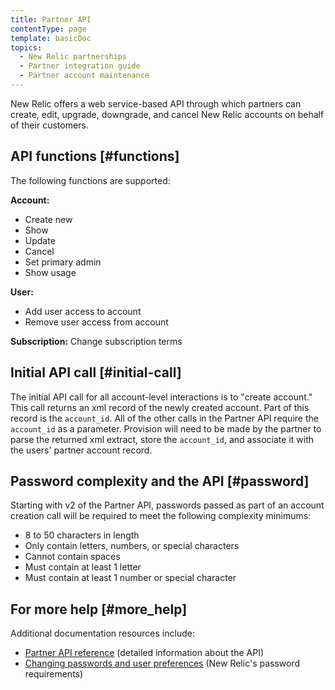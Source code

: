 ```yaml
---
title: Partner API
contentType: page
template: basicDoc
topics:
  - New Relic partnerships
  - Partner integration guide
  - Partner account maintenance
---
```


New Relic offers a web service-based API through which partners can create, edit, upgrade, downgrade, and cancel New Relic accounts on behalf of their customers.

## API functions [#functions]

The following functions are supported:

**Account:**

* Create new
* Show
* Update
* Cancel
* Set primary admin
* Show usage

**User:**

* Add user access to account
* Remove user access from account

**Subscription:** Change subscription terms

## Initial API call [#initial-call]

The initial API call for all account-level interactions is to "create account." This call returns an xml record of the newly created account. Part of this record is the `account_id`. All of the other calls in the Partner API require the `account_id` as a parameter. Provision will need to be made by the partner to parse the returned xml extract, store the `account_id`, and associate it with the users' partner account record.

## Password complexity and the API [#password]

Starting with v2 of the Partner API, passwords passed as part of an account creation call will be required to meet the following complexity minimums:

* 8 to 50 characters in length
* Only contain letters, numbers, or special characters
* Cannot contain spaces
* Must contain at least 1 letter
* Must contain at least 1 number or special character

## For more help [#more_help]

Additional documentation resources include:

* [Partner API reference](/docs/accounts-partnerships/partnerships/partner-api) (detailed information about the API)
* [Changing passwords and user preferences](/docs/accounts-partnerships/accounts/account-maintenance/changing-passwords-user-preferences#requirements) (New Relic's password requirements)
